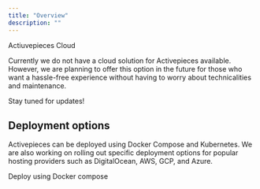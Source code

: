 ```yaml
---
title: "Overview"
description: ""
---
```


<Info>
Actiuvepieces Cloud

Currently we do not have a cloud solution for Activepieces available. However,
we are planning to offer this option in the future for those who want a hassle-free experience without having to worry about technicalities and maintenance. 

Stay tuned for updates!
</Info>

## Deployment options

Activepieces can be deployed using Docker Compose and Kubernetes. We are also working on rolling out specific deployment options for popular hosting providers such as DigitalOcean, AWS, GCP, and Azure.

<CardGroup cols={2}>
  <Card title="Docker-compose" icon="square-1" color="#ea5a0c" href="/self-hosting/deployments/docker-compose">
    Deploy using Docker compose
  </Card>
</CardGroup>
